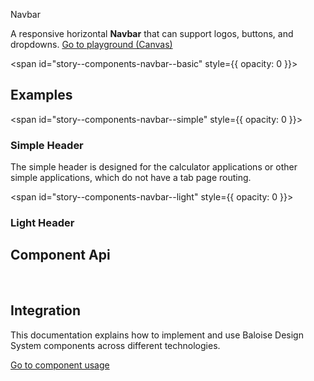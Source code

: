 
<bal-doc-banner id="story--components-navbar--basic" >Navbar</bal-doc-banner>

<bal-doc-lead>
  A responsive horizontal <b>Navbar</b> that can support logos, buttons, and dropdowns.
</bal-doc-lead>

<Canvas withSource="open" className="has-visible-overflow">
  <Story id="components-navbar--basic" />
</Canvas>

<bal-doc-app>
  <bal-button-group class="mb-large" position="center">
    <a class="button is-primary" href="?path=/story/components-navbar--basic">
      Go to playground (Canvas)
    </a>
    <bal-doc-stackblitz
      framework="angular"
      template={Basic.parameters.docs.source.code}
      modules="navbar"
    ></bal-doc-stackblitz>
    <bal-doc-stackblitz
      framework="html"
      template={Basic.parameters.docs.source.code}
      modules="navbar"
    ></bal-doc-stackblitz>
  </bal-button-group>
</bal-doc-app>

<span id="story--components-navbar--basic" style={{ opacity: 0 }}></span>

## Examples

<span id="story--components-navbar--simple" style={{ opacity: 0 }}></span>

### Simple Header

The simple header is designed for the calculator applications or other simple applications, which
do not have a tab page routing.

<Canvas className="has-visible-overflow">
  <Story id="components-navbar--simple" />
</Canvas>

<span id="story--components-navbar--light" style={{ opacity: 0 }}></span>

### Light Header

<Canvas className="has-visible-overflow">
  <Story id="components-navbar--light" />
</Canvas>

## Component Api

<Description markdown={readme} />
<Description markdown={navbarBrand} />
<Description markdown={navbarMenu} />
<Description markdown={navbarMenuStart} />
<Description markdown={navbarMenuEnd} />

<br />

## Integration

This documentation explains how to implement and use Baloise Design System components across different technologies.

<a class="button is-primary" href="?path=/docs/development-components--page">
  Go to component usage
</a>


<Description markdown={testing} />

<bal-doc-github link="/components/bal-navbar/stories/bal-navbar.docs.mdx"></bal-doc-github>
